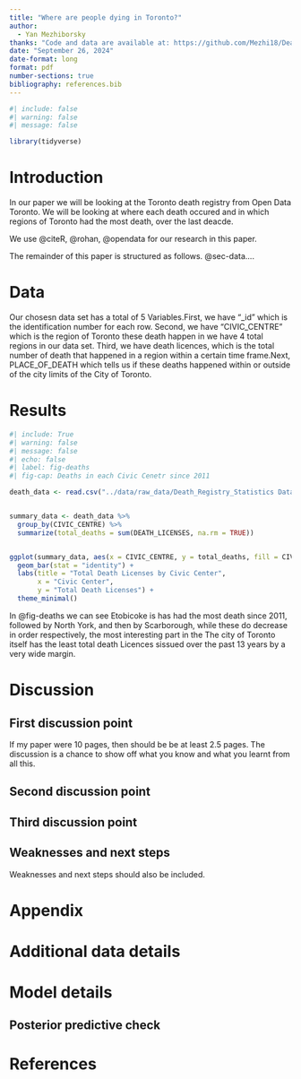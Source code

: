 ```yaml
---
title: "Where are people dying in Toronto?"
author: 
  - Yan Mezhiborsky
thanks: "Code and data are available at: https://github.com/Mezhi18/DeathRegistry "
date: "September 26, 2024"
date-format: long
format: pdf
number-sections: true
bibliography: references.bib
---
```


```r
#| include: false
#| warning: false
#| message: false

library(tidyverse)

```


# Introduction

In our paper we will be looking at the Toronto death registry from Open Data Toronto. We will be looking at where each death occured and in which regions of Toronto had the most death, over the last deacde.

We use @citeR, @rohan, @opendata for our research in this paper.

The remainder of this paper is structured as follows. @sec-data....



# Data {#sec-data}

Our chosesn data set has a total of 5 Variables.First, we have "_id" which is the identification number for each row. Second, we have "CIVIC_CENTRE" which is the region of Toronto these death happen in we have 4 total regions in our data set. Third, we have death licences, which is the total number of death that happened in a region within a certain time frame.Next, PLACE_OF_DEATH which tells us if these deaths happened within or outside of the city limits of the City of Toronto.











# Results

```r
#| include: True
#| warning: false
#| message: false
#| echo: false
#| label: fig-deaths
#| fig-cap: Deaths in each Civic Cenetr since 2011

death_data <- read.csv("../data/raw_data/Death_Registry_Statistics Data.csv")


summary_data <- death_data %>%
  group_by(CIVIC_CENTRE) %>%
  summarize(total_deaths = sum(DEATH_LICENSES, na.rm = TRUE))


ggplot(summary_data, aes(x = CIVIC_CENTRE, y = total_deaths, fill = CIVIC_CENTRE)) +
  geom_bar(stat = "identity") +
  labs(title = "Total Death Licenses by Civic Center", 
       x = "Civic Center", 
       y = "Total Death Licenses") +
  theme_minimal()

```

In @fig-deaths we can see Etobicoke is has had the most death since 2011, followed by North York, and then by Scarborough, while these do decrease in order respectively, the most interesting part in the The city of Toronto itself has the least total death Licences sissued over the past 13 years by a very wide margin. 




# Discussion

## First discussion point {#sec-first-point}

If my paper were 10 pages, then should be be at least 2.5 pages. The discussion is a chance to show off what you know and what you learnt from all this. 

## Second discussion point

## Third discussion point

## Weaknesses and next steps

Weaknesses and next steps should also be included.

\newpage

\appendix

# Appendix {-}


# Additional data details

# Model details {#sec-model-details}

## Posterior predictive check








\newpage


# References


